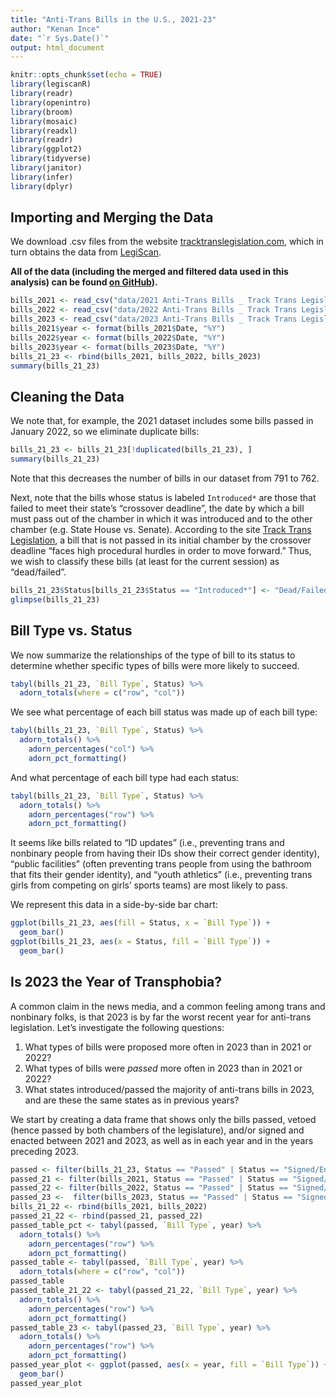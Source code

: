 ```yaml
---
title: "Anti-Trans Bills in the U.S., 2021-23"
author: "Kenan Ince"
date: "`r Sys.Date()`"
output: html_document
---
```


```r
knitr::opts_chunk$set(echo = TRUE)
library(legiscanR)
library(readr)
library(openintro)
library(broom)
library(mosaic)
library(readxl)
library(readr)
library(ggplot2)
library(tidyverse)
library(janitor)
library(infer)
library(dplyr)
```

## Importing and Merging the Data

We download .csv files from the website [tracktranslegislation.com](https://tracktranslegislation.com), which in turn obtains the data from [LegiScan](https://legiscan.com).

**All of the data (including the merged and filtered data used in this analysis) can be found [on GitHub](https://github.com/kaince/anti-trans-bills)).**

```r
bills_2021 <- read_csv("data/2021 Anti-Trans Bills _ Track Trans Legislation.csv")
bills_2022 <- read_csv("data/2022 Anti-Trans Bills _ Track Trans Legislation.csv")
bills_2023 <- read_csv("data/2023 Anti-Trans Bills _ Track Trans Legislation.csv")
bills_2021$year <- format(bills_2021$Date, "%Y")
bills_2022$year <- format(bills_2022$Date, "%Y")
bills_2023$year <- format(bills_2023$Date, "%Y")
bills_21_23 <- rbind(bills_2021, bills_2022, bills_2023)
summary(bills_21_23)
```

## Cleaning the Data

We note that, for example, the $2021$ dataset includes some bills passed in January $2022$, so we eliminate duplicate bills:

```r
bills_21_23 <- bills_21_23[!duplicated(bills_21_23), ]
summary(bills_21_23)
```

Note that this decreases the number of bills in our dataset from $791$ to $762$.

Next, note that the bills whose status is labeled `Introduced*` are those that failed to meet their state's "crossover deadline", the date by which a bill must pass out of the chamber in which it was introduced and to the other chamber (e.g. State House vs. Senate). According to the site [Track Trans Legislation](https://www.tracktranslegislation.com/), a bill that is not passed in its initial chamber by the crossover deadline "faces high procedural hurdles in order to move forward." Thus, we wish to classify these bills (at least for the current session) as "dead/failed".

```r
bills_21_23$Status[bills_21_23$Status == "Introduced*"] <- "Dead/Failed"
glimpse(bills_21_23)
```

## Bill Type vs. Status

We now summarize the relationships of the type of bill to its status to determine whether specific types of bills were more likely to succeed.

```r
tabyl(bills_21_23, `Bill Type`, Status) %>%
  adorn_totals(where = c("row", "col"))
```

We see what percentage of each bill status was made up of each bill type:

```r
tabyl(bills_21_23, `Bill Type`, Status) %>%
  adorn_totals() %>%
    adorn_percentages("col") %>%
    adorn_pct_formatting()
```

And what percentage of each bill type had each status:

```r
tabyl(bills_21_23, `Bill Type`, Status) %>%
  adorn_totals() %>%
    adorn_percentages("row") %>%
    adorn_pct_formatting()
```

It seems like bills related to "ID updates" (i.e., preventing trans and nonbinary people from having their IDs show their correct gender identity), "public facilities" (often preventing trans people from using the bathroom that fits their gender identity), and "youth athletics" (i.e., preventing trans girls from competing on girls' sports teams) are most likely to pass.

We represent this data in a side-by-side bar chart:

```r
ggplot(bills_21_23, aes(fill = Status, x = `Bill Type`)) +
  geom_bar()
ggplot(bills_21_23, aes(x = Status, fill = `Bill Type`)) +
  geom_bar()
```

## Is $2023$ the Year of Transphobia?

A common claim in the news media, and a common feeling among trans and nonbinary folks, is that $2023$ is by far the worst recent year for anti-trans legislation. Let's investigate the following questions:

1.  What types of bills were proposed more often in $2023$ than in $2021$ or $2022$?
2.  What types of bills were *passed* more often in $2023$ than in $2021$ or $2022$?
3.  What states introduced/passed the majority of anti-trans bills in $2023$, and are these the same states as in previous years?

We start by creating a data frame that shows only the bills passed, vetoed (hence passed by both chambers of the legislature), and/or signed and enacted between 2021 and 2023, as well as in each year and in the years preceding $2023$.

```r
passed <- filter(bills_21_23, Status == "Passed" | Status == "Signed/Enacted" | Status == "Vetoed")
passed_21 <- filter(bills_2021, Status == "Passed" | Status == "Signed/Enacted" | Status == "Vetoed")
passed_22 <- filter(bills_2022, Status == "Passed" | Status == "Signed/Enacted" | Status == "Vetoed")
passed_23 <-  filter(bills_2023, Status == "Passed" | Status == "Signed/Enacted" | Status == "Vetoed")
bills_21_22 <- rbind(bills_2021, bills_2022)
passed_21_22 <- rbind(passed_21, passed_22)
passed_table_pct <- tabyl(passed, `Bill Type`, year) %>%
  adorn_totals() %>%
    adorn_percentages("row") %>%
    adorn_pct_formatting()
passed_table <- tabyl(passed, `Bill Type`, year) %>%
  adorn_totals(where = c("row", "col"))
passed_table
passed_table_21_22 <- tabyl(passed_21_22, `Bill Type`, year) %>%
  adorn_totals() %>%
    adorn_percentages("row") %>%
    adorn_pct_formatting()
passed_table_23 <- tabyl(passed_23, `Bill Type`, year) %>%
  adorn_totals() %>%
    adorn_percentages("row") %>%
    adorn_pct_formatting()
passed_year_plot <- ggplot(passed, aes(x = year, fill = `Bill Type`)) +
  geom_bar()
passed_year_plot
```
